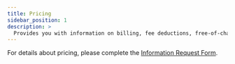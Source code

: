 ```yaml
---
title: Pricing
sidebar_position: 1
description: >
  Provides you with information on billing, fee deductions, free-of-charge policy, and any suspension to your account based on the account type.
---
```




For details about <Vg k="IOT" /> pricing, please complete the [<Vg k="IOT" /> Information Request Form](https://www.agora.io/en/pricing/iot-sdk-info-request/).
